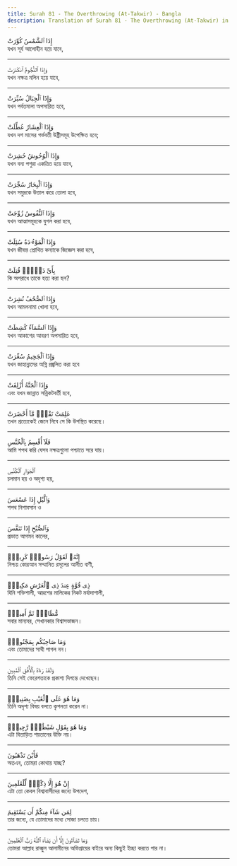 ```yaml
---
title: Surah 81 - The Overthrowing (At-Takwir) - Bangla
description: Translation of Surah 81 - The Overthrowing (At-Takwir) in Bangla
---
```





<Aside type="quran" title="1">
إِذَا ٱلشَّمْسُ كُوِّرَتْ
</Aside>

<Aside type="reference" title="1">
যখন সূর্য আলোহীন হয়ে যাবে,
</Aside>

---

<Aside type="quran" title="2">
وَإِذَا ٱلنُّجُومُ ٱنكَدَرَتْ
</Aside>

<Aside type="reference" title="2">
যখন নক্ষত্র মলিন হয়ে যাবে,
</Aside>

---

<Aside type="quran" title="3">
وَإِذَا ٱلْجِبَالُ سُيِّرَتْ
</Aside>

<Aside type="reference" title="3">
যখন পর্বতমালা অপসারিত হবে,
</Aside>

---

<Aside type="quran" title="4">
وَإِذَا ٱلْعِشَارُ عُطِّلَتْ
</Aside>

<Aside type="reference" title="4">
যখন দশ মাসের গর্ভবতী উষ্ট্রীসমূহ উপেক্ষিত হবে;
</Aside>

---

<Aside type="quran" title="5">
وَإِذَا ٱلْوُحُوشُ حُشِرَتْ
</Aside>

<Aside type="reference" title="5">
যখন বন্য পশুরা একত্রিত হয়ে যাবে,
</Aside>

---

<Aside type="quran" title="6">
وَإِذَا ٱلْبِحَارُ سُجِّرَتْ
</Aside>

<Aside type="reference" title="6">
যখন সমুদ্রকে উত্তাল করে তোলা হবে,
</Aside>

---

<Aside type="quran" title="7">
وَإِذَا ٱلنُّفُوسُ زُوِّجَتْ
</Aside>

<Aside type="reference" title="7">
যখন আত্মাসমূহকে যুগল করা হবে,
</Aside>

---

<Aside type="quran" title="8">
وَإِذَا ٱلْمَوْءُۥدَةُ سُئِلَتْ
</Aside>

<Aside type="reference" title="8">
যখন জীবন্ত প্রোথিত কন্যাকে জিজ্ঞেস করা হবে,
</Aside>

---

<Aside type="quran" title="9">
بِأَىِّ ذَنۢبٍۢ قُتِلَتْ
</Aside>

<Aside type="reference" title="9">
কি অপরাধে তাকে হত্য করা হল?
</Aside>

---

<Aside type="quran" title="10">
وَإِذَا ٱلصُّحُفُ نُشِرَتْ
</Aside>

<Aside type="reference" title="10">
যখন আমলনামা খোলা হবে,
</Aside>

---

<Aside type="quran" title="11">
وَإِذَا ٱلسَّمَآءُ كُشِطَتْ
</Aside>

<Aside type="reference" title="11">
যখন আকাশের আবরণ অপসারিত হবে,
</Aside>

---

<Aside type="quran" title="12">
وَإِذَا ٱلْجَحِيمُ سُعِّرَتْ
</Aside>

<Aside type="reference" title="12">
যখন জাহান্নামের অগ্নি প্রজ্বলিত করা হবে
</Aside>

---

<Aside type="quran" title="13">
وَإِذَا ٱلْجَنَّةُ أُزْلِفَتْ
</Aside>

<Aside type="reference" title="13">
এবং যখন জান্নাত সন্নিকটবর্তী হবে,
</Aside>

---

<Aside type="quran" title="14">
عَلِمَتْ نَفْسٌۭ مَّآ أَحْضَرَتْ
</Aside>

<Aside type="reference" title="14">
তখন প্রত্যেকেই জেনে নিবে সে কি উপস্থিত করেছে।
</Aside>

---

<Aside type="quran" title="15">
فَلَآ أُقْسِمُ بِٱلْخُنَّسِ
</Aside>

<Aside type="reference" title="15">
আমি শপথ করি যেসব নক্ষত্রগুলো পশ্চাতে সরে যায়।
</Aside>

---

<Aside type="quran" title="16">
ٱلْجَوَارِ ٱلْكُنَّسِ
</Aside>

<Aside type="reference" title="16">
চলমান হয় ও অদৃশ্য হয়,
</Aside>

---

<Aside type="quran" title="17">
وَٱلَّيْلِ إِذَا عَسْعَسَ
</Aside>

<Aside type="reference" title="17">
শপথ নিশাবসান ও
</Aside>

---

<Aside type="quran" title="18">
وَٱلصُّبْحِ إِذَا تَنَفَّسَ
</Aside>

<Aside type="reference" title="18">
প্রভাত আগমন কালের,
</Aside>

---

<Aside type="quran" title="19">
إِنَّهُۥ لَقَوْلُ رَسُولٍۢ كَرِيمٍۢ
</Aside>

<Aside type="reference" title="19">
নিশ্চয় কোরআন সম্মানিত রসূলের আনীত বাণী,
</Aside>

---

<Aside type="quran" title="20">
ذِى قُوَّةٍ عِندَ ذِى ٱلْعَرْشِ مَكِينٍۢ
</Aside>

<Aside type="reference" title="20">
যিনি শক্তিশালী, আরশের মালিকের নিকট মর্যাদাশালী,
</Aside>

---

<Aside type="quran" title="21">
مُّطَاعٍۢ ثَمَّ أَمِينٍۢ
</Aside>

<Aside type="reference" title="21">
সবার মান্যবর, সেখানকার বিশ্বাসভাজন।
</Aside>

---

<Aside type="quran" title="22">
وَمَا صَاحِبُكُم بِمَجْنُونٍۢ
</Aside>

<Aside type="reference" title="22">
এবং তোমাদের সাথী পাগল নন।
</Aside>

---

<Aside type="quran" title="23">
وَلَقَدْ رَءَاهُ بِٱلْأُفُقِ ٱلْمُبِينِ
</Aside>

<Aside type="reference" title="23">
তিনি সেই ফেরেশতাকে প্রকাশ্য দিগন্তে দেখেছেন।
</Aside>

---

<Aside type="quran" title="24">
وَمَا هُوَ عَلَى ٱلْغَيْبِ بِضَنِينٍۢ
</Aside>

<Aside type="reference" title="24">
তিনি অদৃশ্য বিষয় বলতে কৃপনতা করেন না।
</Aside>

---

<Aside type="quran" title="25">
وَمَا هُوَ بِقَوْلِ شَيْطَٰنٍۢ رَّجِيمٍۢ
</Aside>

<Aside type="reference" title="25">
এটা বিতাড়িত শয়তানের উক্তি নয়।
</Aside>

---

<Aside type="quran" title="26">
فَأَيْنَ تَذْهَبُونَ
</Aside>

<Aside type="reference" title="26">
অতএব, তোমরা কোথায় যাচ্ছ?
</Aside>

---

<Aside type="quran" title="27">
إِنْ هُوَ إِلَّا ذِكْرٌۭ لِّلْعَٰلَمِينَ
</Aside>

<Aside type="reference" title="27">
এটা তো কেবল বিশ্বাবাসীদের জন্যে উপদেশ,
</Aside>

---

<Aside type="quran" title="28">
لِمَن شَآءَ مِنكُمْ أَن يَسْتَقِيمَ
</Aside>

<Aside type="reference" title="28">
তার জন্যে, যে তোমাদের মধ্যে সোজা চলতে চায়।
</Aside>

---

<Aside type="quran" title="29">
وَمَا تَشَآءُونَ إِلَّآ أَن يَشَآءَ ٱللَّهُ رَبُّ ٱلْعَٰلَمِينَ
</Aside>

<Aside type="reference" title="29">
তোমরা আল্লাহ রাব্বুল আলামীনের অভিপ্রায়ের বাইরে অন্য কিছুই ইচ্ছা করতে পার না।
</Aside>

---
